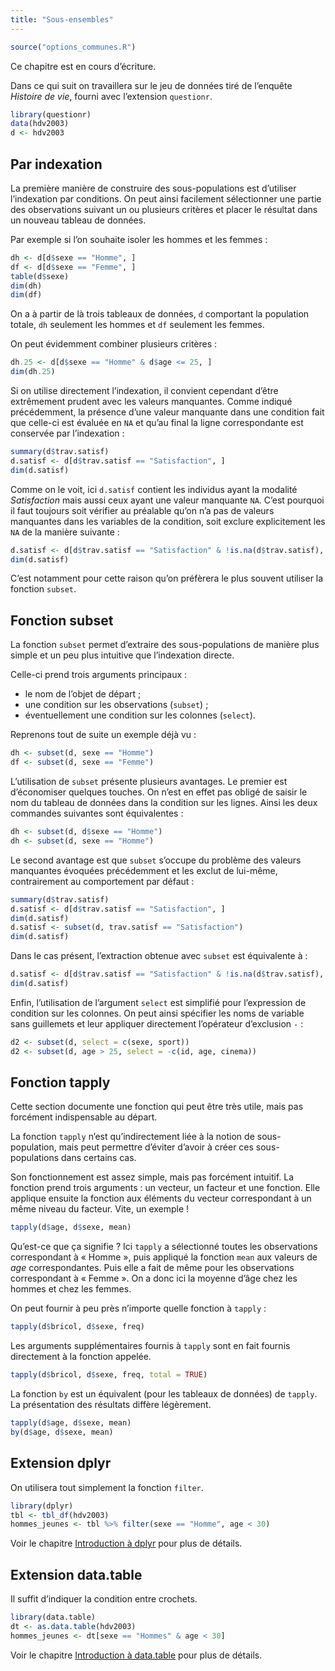 ```yaml
---
title: "Sous-ensembles"
---
```


```r
source("options_communes.R")
```

<div class="important">
Ce chapitre est en cours d'écriture.
</div>

Dans ce qui suit on travaillera sur le jeu de données tiré de l'enquête *Histoire de vie*, fourni avec
l'extension `questionr`{.pkg}.

```r
library(questionr)
data(hdv2003)
d <- hdv2003
```


## Par indexation

La première manière de construire des sous-populations est d'utiliser l'indexation par conditions. On
peut ainsi facilement sélectionner une partie des observations suivant un ou plusieurs critères et placer le
résultat dans un nouveau tableau de données.

Par exemple si l'on souhaite isoler les hommes et les femmes :

```r
dh <- d[d$sexe == "Homme", ]
df <- d[d$sexe == "Femme", ]
table(d$sexe)
dim(dh)
dim(df)
```

On a à partir de là trois tableaux de données, `d` comportant la population totale, `dh` seulement les
hommes et `df` seulement les femmes.

On peut évidemment combiner plusieurs critères :

```r
dh.25 <- d[d$sexe == "Homme" & d$age <= 25, ]
dim(dh.25)
```

Si on utilise directement l'indexation, il convient cependant d'être extrêmement prudent avec les valeurs
manquantes. Comme indiqué précédemment, la présence d'une valeur manquante dans une condition
fait que celle-ci est évaluée en `NA` et qu'au final la ligne correspondante est conservée par l'indexation :

```r
summary(d$trav.satisf)
d.satisf <- d[d$trav.satisf == "Satisfaction", ]
dim(d.satisf)
```

Comme on le voit, ici `d.satisf` contient les individus ayant la modalité *Satisfaction* mais aussi ceux
ayant une valeur manquante `NA`. C'est pourquoi il faut toujours soit vérifier au préalable qu'on n'a pas
de valeurs manquantes dans les variables de la condition, soit exclure explicitement les `NA` de la manière
suivante :

```r
d.satisf <- d[d$trav.satisf == "Satisfaction" & !is.na(d$trav.satisf), ]
dim(d.satisf)
```

C'est notamment pour cette raison qu'on préfèrera le plus souvent utiliser la fonction `subset`{data-pkg="base"}.

## Fonction subset {#subset}

La fonction `subset`{data-pkg="base"} permet d'extraire des sous-populations de manière plus simple et un peu plus
intuitive que l'indexation directe.

Celle-ci prend trois arguments principaux :

* le nom de l'objet de départ ;
* une condition sur les observations (`subset`) ;
* éventuellement une condition sur les colonnes (`select`).

Reprenons tout de suite un exemple déjà vu :

```r
dh <- subset(d, sexe == "Homme")
df <- subset(d, sexe == "Femme")
```

L'utilisation de `subset`{data-pkg="base"} présente plusieurs avantages. 
Le premier est d'économiser quelques touches.
On n'est en effet pas obligé de saisir le nom du tableau de données 
dans la condition sur les lignes. Ainsi
les deux commandes suivantes sont équivalentes :

```r
dh <- subset(d, d$sexe == "Homme")
dh <- subset(d, sexe == "Homme")
```

Le second avantage est que `subset`{data-pkg="base"} s'occupe du problème 
des valeurs manquantes évoquées précédemment
et les exclut de lui-même, contrairement au comportement par défaut :

```r
summary(d$trav.satisf)
d.satisf <- d[d$trav.satisf == "Satisfaction", ]
dim(d.satisf)
d.satisf <- subset(d, trav.satisf == "Satisfaction")
dim(d.satisf)
```

Dans le cas présent, l'extraction obtenue avec `subset`{data-pkg="base"} est
équivalente à :

```r
d.satisf <- d[d$trav.satisf == "Satisfaction" & !is.na(d$trav.satisf), ]
dim(d.satisf)
```


Enfin, l'utilisation de l'argument `select` est simplifié pour l'expression de condition sur les colonnes.
On peut ainsi spécifier les noms de variable sans guillemets et leur appliquer directement l'opérateur
d'exclusion `-` :

```r
d2 <- subset(d, select = c(sexe, sport))
d2 <- subset(d, age > 25, select = -c(id, age, cinema))
```

## Fonction tapply {#tapply}

<div class="note">
Cette section documente une fonction qui peut être très utile, mais pas forcément indispensable au
départ.
</div>

La fonction `tapply`{data-pkg="base"} n'est qu'indirectement liée à la notion de sous-population, 
mais peut permettre d'éviter d'avoir à créer ces sous-populations dans certains cas.

Son fonctionnement est assez simple, mais pas forcément intuitif. La fonction prend trois arguments :
un vecteur, un facteur et une fonction. Elle applique ensuite la fonction aux éléments du vecteur 
correspondant à un même niveau du facteur. Vite, un exemple !

```r
tapply(d$age, d$sexe, mean)
```

Qu'est-ce que ça signifie ? Ici `tapply`{data-pkg="base"} a sélectionné toutes les observations 
correspondant à « Homme », puis appliqué la fonction `mean`{data-pkg="base"} 
aux valeurs de *age* correspondantes. Puis elle a fait de même pour les
observations correspondant à « Femme ». On a donc ici la moyenne d'âge chez les hommes et chez les
femmes.

On peut fournir à peu près n'importe quelle fonction à `tapply`{data-pkg="base"} :

```r
tapply(d$bricol, d$sexe, freq)
```

Les arguments supplémentaires fournis à `tapply`{data-pkg="base"} sont en fait fournis 
directement à la fonction appelée.

```r
tapply(d$bricol, d$sexe, freq, total = TRUE)
```

<div class="note">
La fonction `by`{data-pkg="base"} est un équivalent (pour les tableaux de données) de 
`tapply`{data-pkg="base"}. La présentation des résultats diffère légèrement.

```r
tapply(d$age, d$sexe, mean)
by(d$age, d$sexe, mean)
```
</div>

## Extension dplyr

On utilisera tout simplement la fonction `filter`{data-pkg="dplyr"}.

```r
library(dplyr)
tbl <- tbl_df(hdv2003)
hommes_jeunes <- tbl %>% filter(sexe == "Homme", age < 30)
```

Voir le chapitre [Introduction à dplyr](introduction-a-dplyr.html) pour plus de détails.

## Extension data.table

Il suffit d'indiquer la condition entre crochets.

```r
library(data.table)
dt <- as.data.table(hdv2003)
hommes_jeunes <- dt[sexe == "Hommes" & age < 30]
```

Voir le chapitre [Introduction à data.table](introduction-a-data-table.html) pour plus de détails.
